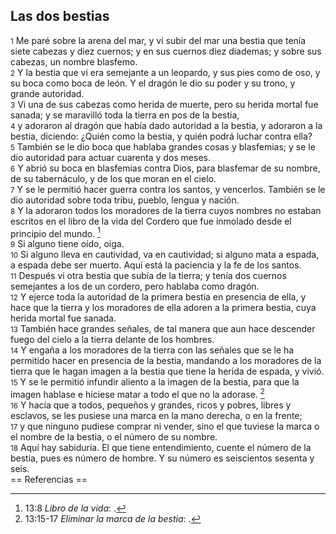 == Las dos bestias ==

{{anchor|1}} <small>1</small> Me paré sobre la arena del mar, y vi subir del mar una bestia que tenía siete cabezas y diez cuernos; y en sus cuernos diez diademas; y sobre sus cabezas, un nombre blasfemo.<br>
{{anchor|2}} <small>2</small> Y la bestia que vi era semejante a un leopardo, y sus pies como de oso, y su boca como boca de león. Y el dragón le dio su poder y su trono, y grande autoridad.<br>
{{anchor|3}} <small>3</small> Vi una de sus cabezas como herida de muerte, pero su herida mortal fue sanada; y se maravilló toda la tierra en pos de la bestia,<br>
{{anchor|4}} <small>4</small> y adoraron al dragón que había dado autoridad a la bestia, y adoraron a la bestia, diciendo: ¿Quién como la bestia, y quién podrá luchar contra ella?<br>
{{anchor|5}} <small>5</small> También se le dio boca que hablaba grandes cosas y blasfemias; y se le dio autoridad para actuar cuarenta y dos meses.<br>
{{anchor|6}} <small>6</small> Y abrió su boca en blasfemias contra Dios, para blasfemar de su nombre, de su tabernáculo, y de los que moran en el cielo.<br>
{{anchor|7}} <small>7</small> Y se le permitió hacer guerra contra los santos, y vencerlos. También se le dio autoridad sobre toda tribu, pueblo, lengua y nación.<br>
{{anchor|8}} <small>8</small> Y la adoraron todos los moradores de la tierra cuyos nombres no estaban escritos en el libro de la vida del Cordero que fue inmolado desde el principio del mundo. <ref>13:8 ''Libro de la vida'': {{lib|LU|27|5|1}}.</ref><br>
{{anchor|9}} <small>9</small> Si alguno tiene oído, oiga.<br>
{{anchor|10}} <small>10</small> Si alguno lleva en cautividad, va en cautividad; si alguno mata a espada, a espada debe ser muerto. Aquí está la paciencia y la fe de los santos.<br>
{{anchor|11}} <small>11</small> Después vi otra bestia que subía de la tierra; y tenía dos cuernos semejantes a los de un cordero, pero hablaba como dragón.<br>
{{anchor|12}} <small>12</small> Y ejerce toda la autoridad de la primera bestia en presencia de ella, y hace que la tierra y los moradores de ella adoren a la primera bestia, cuya herida mortal fue sanada.<br>
{{anchor|13}} <small>13</small> También hace grandes señales, de tal manera que aun hace descender fuego del cielo a la tierra delante de los hombres.<br>
{{anchor|14}} <small>14</small> Y engaña a los moradores de la tierra con las señales que se le ha permitido hacer en presencia de la bestia, mandando a los moradores de la tierra que le hagan imagen a la bestia que tiene la herida de espada, y vivió.<br>
{{anchor|15}} <small>15</small> Y se le permitió infundir aliento a la imagen de la bestia, para que la imagen hablase e hiciese matar a todo el que no la adorase. <ref>13:15-17 ''Eliminar la marca de la bestia'': {{lib|LU|47|9|1}}.</ref><br>
{{anchor|16}} <small>16</small> Y hacía que a todos, pequeños y grandes, ricos y pobres, libres y esclavos, se les pusiese una marca en la mano derecha, o en la frente;<br>
{{anchor|17}} <small>17</small> y que ninguno pudiese comprar ni vender, sino el que tuviese la marca o el nombre de la bestia, o el número de su nombre.<br>
{{anchor|18}} <small>18</small> Aquí hay sabiduría. El que tiene entendimiento, cuente el número de la bestia, pues es número de hombre. Y su número es seiscientos sesenta y seis.<br>
== Referencias ==

<references />
